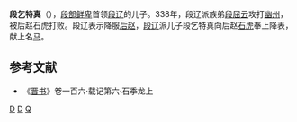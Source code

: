 '''段乞特真'''（{{bd|?||?||}}），[[段部鲜卑|段部鲜卑]]首领[[段辽|段辽]]的儿子。338年，段辽派族弟[[段屈云|段屈云]]攻打[[幽州|幽州]]，被后赵石虎打败。段辽表示降服[[后赵|后赵]]，[[段辽|段辽]]派儿子段乞特真向后赵[[石虎|石虎]]奉上降表，献上名[[马|马]]。

==参考文献==
*《[[晋书|晋书]]》卷一百六·载记第六·石季龙上

[[Category:五胡十六国人物|D]]
[[Category:鲜卑人|D]]
[[Category:段姓|Q]]